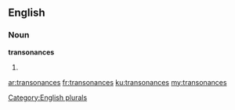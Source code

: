 ==English==

===Noun===
'''transonances'''

# {{plural of|[[transonance]]}}

[[Category:English plurals]]

[[ar:transonances]]
[[fr:transonances]]
[[ku:transonances]]
[[my:transonances]]